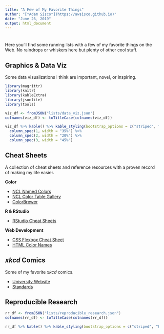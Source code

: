 ```yaml
---
title: "A Few of My Favorite Things"
author: "[*Adam Sisco*](https://awsisco.github.io)"
date: "June 26, 2019"
output: html_document
---
```


# {.tabset .tabset-fade}
Here you'll find some running lists with a few of my favorite things on the Web. No raindrops or whiskers here but plenty of other cool stuff.

## Graphics & Data Viz
Some data visualizations I think are important, novel, or inspiring.

```r
library(magrittr)
library(knitr)
library(kableExtra)
library(jsonlite)
library(tools)

viz_df <- fromJSON("lists/data_viz.json")
colnames(viz_df) <- toTitleCase(colnames(viz_df))

viz_df %>% kable() %>% kable_styling(bootstrap_options = c("striped", "hover")) %>%
  column_spec(1, width = "35%") %>%
  column_spec(2, width = "20%") %>%
  column_spec(3, width = "45%")
```

## Cheat Sheets
A collection of cheat sheets and reference resources with a proven record of making my life easier.

__Color__

* [NCL Named Colors](https://www.ncl.ucar.edu/Document/Graphics/named_colors.shtml){target="blank"}
* [NCL Color Table Gallery](https://www.ncl.ucar.edu/Document/Graphics/color_table_gallery.shtml){target="blank"}
* [ColorBrewer](http://colorbrewer2.org){target="blank"}

__R & RStudio__

* [RStudio Cheat Sheets](https://www.rstudio.com/resources/cheatsheets/){target="blank"}

__Web Development__

* [CSS Flexbox Cheat Sheet](https://yoksel.github.io/flex-cheatsheet/){target="blank"}
* [HTML Color Names](https://www.w3schools.com/colors/colors_names.asp){target="blank"}

## *xkcd* Comics
Some of my favorite *xkcd* comics.

* [University Website](https://xkcd.com/773/){target="blank"}
* [Standards](https://xkcd.com/927/){target="blank"}

## Reproducible Research

```r
rr_df <- fromJSON("lists/reproducible_research.json")
colnames(rr_df) <- toTitleCase(colnames(rr_df))

rr_df %>% kable() %>% kable_styling(bootstrap_options = c("striped", "hover"))
```
